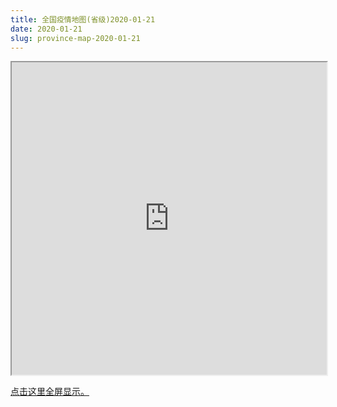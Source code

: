 ```yaml
---
title: 全国疫情地图(省级)2020-01-21
date: 2020-01-21
slug: province-map-2020-01-21
---
```


<iframe seamless src="https://pzhaonet.github.io/ncov/leaflet/leafmap-province-2020-01-21.html" width="100%" height="500"></iframe>

[点击这里全屏显示。](https://pzhaonet.github.io/ncov/leaflet/leafmap-province-2020-01-21.html)
